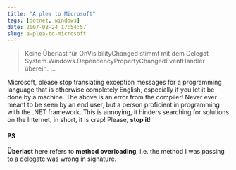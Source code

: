 ```yaml
---
title: "A plea to Microsoft"
tags: [dotnet, windows]
date: 2007-08-24 17:54:57
slug: a-plea-to-microsoft
---
```



> Keine Überlast für OnVisibilityChanged stimmt mit dem Delegat
> System.Windows.DependencyPropertyChangedEventHandler überein.	...

Microsoft, please stop translating exception messages for a programming language that is otherwise completely English, especially if you let it be done by a machine. The above is an error from the compiler! Never ever meant to be seen by an end user, but a person proficient in programming with the .NET framework. This is annoying, it hinders searching for solutions on the Internet, in short, it is crap! Please, **stop it**!

#### PS

**Überlast** here refers to **method overloading**, i.e. the method I was passing to a delegate was wrong in signature.